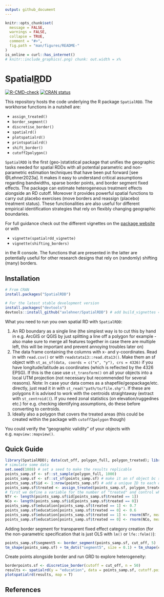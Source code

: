 ```yaml
---
output: github_document
---
```


<!-- This brief doc/description is only for the github page. README.md is generated from README.Rmd. Please edit the latter file - rmarkdown::render('README.Rmd', output_format = 'github_document', output_file = 'README.md') or devtools::build_readme() -->

<!-- pre-CRAN checks: usethis::use_cran_comments(), devtools::check(remote = T), rhub::check_for_cran() # presubmission in an as_if_cran scenario, usethis::use_version(), update cran comments, FINAL devtools::submit_cran() --> 
```r
knitr::opts_chunk$set(
  message = FALSE,
  warnings = FALSE,
  collapse = TRUE,
  comment = "#>",
  fig.path = "man/figures/README-"
)
is_online = curl::has_internet()
# knitr::include_graphics(.png) chunk: out.width = x%
```

# Spatial[R]()DD

<!-- badges: start -->
<!-- some dependency does not work, I have 0 error 0 warning [![Travis build status](https://travis-ci.com/axlehner/SpatialRDD.svg?branch=master)](https://travis-ci.com/axlehner/SpatialRDD) -->
[![R-CMD-check](https://github.com/axlehner/SpatialRDD/actions/workflows/R-CMD-check.yaml/badge.svg)](https://github.com/axlehner/SpatialRDD/actions/workflows/R-CMD-check.yaml)
[![CRAN status](https://www.r-pkg.org/badges/version/SpatialRDD)](https://CRAN.R-project.org/package=SpatialRDD)
<!-- badges: end -->

This repository hosts the code underlying the R package `SpatialRDD`. The workhorse functions in a nutshell are:

* `assign_treated()`
* `border_segment()`
* `discretise_border()`
* `spatialrd()`
* `plotspatialrd()`
* `printspatialrd()`
* `shift_border()`
* `cutoff2polygon()`

`SpatialRDD` is the first (geo-)statistical package that unifies the geographic tasks needed for spatial RDDs with all potential parametric and non-parametric estimation techniques that have been put forward [see @Lehner2023a]. It makes it easy to understand critical assumptions regarding bandwidths, sparse border points, and border segment fixed effects. The package can estimate heterogeneous treatment effects alongside an RD cutoff. Moreover it provides powerful spatial functions to carry out placebo exercises (move borders and reassign (placebo) treatment status). These functionalities are also useful for different empirical identification strategies that rely on flexibly changing geographic boundaries. 

For full guidance check out the different vignettes on the [package website](https://axlehner.github.io/SpatialRDD/articles/spatialrdd_vignette.html) or with

* `vignette(spatialrdd_vignette)`
* `vignette(shifting_borders)`

in the R console. The functions that are presented in the latter are potentially useful for other research designs that rely on (randomly) shifting (many) borders.

## Installation

```r
# From CRAN
install.packages("SpatialRDD")

# For the latest stable development version
install.packages("devtools")
devtools::install_github("axlehner/SpatialRDD") # add build_vignettes = TRUE if you want to have access to them via R, otherwise just look at the .Rmd on github in \vignettes 
```

What you need to run you own spatial RD with `SpatialRDD`:

1. An RD boundary as a single line (the simplest way is to cut this by hand in e.g. ArcGIS or QGIS by just splitting a line off a polygon for example - also make sure to merge all features together in case there are multiple left, this will be important and prevent annoying troubles later on)
2. The data frame containing the columns with x- and y-coordinates. Read in with `read.csv()` or with `readstata13::read.dta13()`. Make them an sf object with `st_as_sf(data, coords = c("x", "y"), crs = 4326)` if you have longitude/latitude as coordinates (which is reflected by the 4326 EPSG). If this is the case use `st_transform()` on all your objects into a local UTM projection (not necessary but recommended for several reasons). Note: In case your data comes as a shapefile/geopackage/etc. directly, just read it in with `st_read("path/to/file.shp")`. If these are polygons it is advised to work with the centroids straightaway (extract with `st_centroid()`). If you need zonal statistics (on elevation/ruggednes etc.) for e.g. checking identifying assumptions, do these before converting to centroids.
3. Ideally also a polygon that covers the treated areas (this could be created within the package with `cutoff2polygon` though)

You could verify the "geographic validity" of your objects with e.g. `mapview::mapview()`.

## Quick Guide

```r
library(SpatialRDD); data(cut_off, polygon_full, polygon_treated); library(tmap)
# simulate some data
set.seed(1088) # set a seed to make the results replicable
points_samp.sf <- sf::st_sample(polygon_full, 1000)
points_samp.sf <- sf::st_sf(points_samp.sf) # make it an sf object bc st_sample only created the geometry list-column (sfc)
points_samp.sf$id <- 1:nrow(points_samp.sf) # add a unique ID to each observation
points_samp.sf$treated <- assign_treated(points_samp.sf, polygon_treated, id = "id") # assign treated
# first we define a variable for the number of "treated" and control which makes the code more readable in the future
NTr <- length(points_samp.sf$id[points_samp.sf$treated == 1])
NCo <- length(points_samp.sf$id[points_samp.sf$treated == 0])
points_samp.sf$education[points_samp.sf$treated == 1] <- 0.7
points_samp.sf$education[points_samp.sf$treated == 0] <- 0.6
points_samp.sf$education[points_samp.sf$treated == 1] <- rnorm(NTr, mean = 0, sd = .1) + points_samp.sf$education[points_samp.sf$treated == 1]
points_samp.sf$education[points_samp.sf$treated == 0] <- rnorm(NCo, mean = 0, sd = .1) + points_samp.sf$education[points_samp.sf$treated == 0]
```

Adding border segment for transparent fixed effect category creation (for the non-parametric specification that is just OLS with `lm()` or `lfe::felm()`):

```r
points_samp.sf$segment5 <- border_segment(points_samp.sf, cut_off, 5)
tm_shape(points_samp.sf) + tm_dots("segment5", size = 0.1) + tm_shape(cut_off) + tm_lines()
```

Create points alongside border and run GRD to explore heterogeneity:

```r
borderpoints.sf <- discretise_border(cutoff = cut_off, n = 50)
results <- spatialrd(y = "education", data = points_samp.sf, cutoff.points = borderpoints.sf, treated = "treated", minobs = 10)
plotspatialrd(results, map = T)
```


## References


